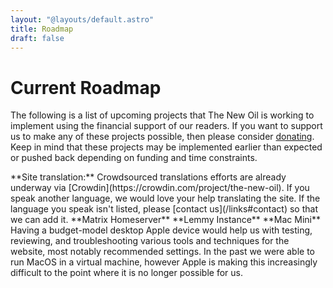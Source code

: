 ```yaml
---
layout: "@layouts/default.astro"
title: Roadmap
draft: false
---
```



# Current Roadmap

The following is a list of upcoming projects that The New Oil is working to implement using the financial support of our readers. If you want to support us to make any of these projects possible, then please consider [donating](/support). Keep in mind that these projects may be implemented earlier than expected or pushed back depending on funding and time constraints.

<Roadmap>

<RoadmapItem title="Ongoing">
  **Site translation:** Crowdsourced translations efforts are already underway via [Crowdin](https://crowdin.com/project/the-new-oil). If you speak another language, we would love your help translating the site. If the language you speak isn't listed, please [contact us](/links#contact) so that we can add it.
</RoadmapItem>

<RoadmapItem title="No Timeline">
  **Matrix Homeserver**
</RoadmapItem>

<RoadmapItem>
  **Lemmy Instance** 
</RoadmapItem>

<RoadmapItem>
  **Mac Mini** Having a budget-model desktop Apple device would help us with testing, reviewing, and troubleshooting various tools and techniques for the website, most notably recommended settings. In the past we were able to run MacOS in a virtual machine, however Apple is making this increasingly difficult to the point where it is no longer possible for us.
</RoadmapItem>

</Roadmap>
